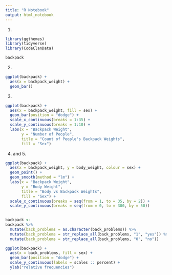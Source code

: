 ```yaml
---
title: "R Notebook"
output: html_notebook
---
```


1.

```r
library(ggthemes)
library(tidyverse)
library(CodeClanData)
```

```r
backpack
```


2.

```r
ggplot(backpack) +
  aes(x = backpack_weight) +
  geom_bar()

```

3. 

```r
ggplot(backpack) +
  aes(x = backpack_weight, fill = sex) +
  geom_bar(position = "dodge") +
  scale_x_continuous(breaks = 1:35) +
  scale_y_continuous(breaks = 1:10) +
  labs(x = "Backpack Weight",
       y = "Number of People",
       title = "Count of People's Backpack Weights",
       fill = "Sex")
```


4. and 5.

```r
ggplot(backpack) +
  aes(x = backpack_weight, y = body_weight, colour = sex) +
  geom_point() +
  geom_smooth(method = "lm") +
  labs(x = "Backpack Weight",
       y = "Body Weight",
       title = "Body vs Backpack Weights",
       fill = "Sex") +
  scale_x_continuous(breaks = seq(from = 1, to = 35, by = 2)) +
  scale_y_continuous(breaks = seq(from = 0, to = 300, by = 50)) 
  
```


```r
backpack <-
backpack %>% 
  mutate(back_problems = as.character(back_problems)) %>% 
  mutate(back_problems = str_replace_all(back_problems, "1", "yes")) %>% 
  mutate(back_problems = str_replace_all(back_problems, "0", "no"))
```


```r
ggplot(backpack) +
  aes(x = back_problems, fill = sex) +
  geom_bar(position = "dodge") +
  scale_y_continuous(labels = scales :: percent) +
  ylab("relative frequencies")
```




















































































































































































































































































































































































































































































































































































